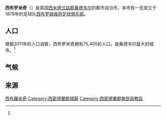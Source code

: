 {{infobox UK place
| country                   = 英格蘭
| latitude                  = 52.519
| longitude                 = -1.995
| population                = 75,405
| population_ref            = <br/>（城区）<ref name="SandwellTrends">{{cite web|title=Census 2011 Key Stats|url=http://www.sandwelltrends.info/lisv2/navigation/keystats.asp|work=Sandwell Trends|publisher=Sandwell Metropolitan Borough Council|accessdate=2 July 2013|archiveurl=https://web.archive.org/web/20130513125852/http://www.sandwelltrends.info/lisv2/navigation/keystats.asp|archivedate=2013-05-13|deadurl=yes}}</ref><br/>136,940<br/>（包括郊区）<ref name="ONS">{{cite web|url=http://www.ons.gov.uk/ons/publications/re-reference-tables.html?edition=tcm%3A77-211059|title=Census 2001 Key Statistics, Urban areas in England and Wales|publisher=Office for National Statistics|accessdate=2 July 2013|archive-date=2012-05-27|archive-url=https://web.archive.org/web/20120527143912/http://www.ons.gov.uk/ons/publications/re-reference-tables.html?edition=tcm%3A77-211059|dead-url=no}}</ref>
| official_name             = 西米德蘭茲
| metropolitan_borough      = [[桑德韦尔|桑德韦尔]]
| region                    = 西米德蘭茲
| metropolitan_county       = [[西米德蘭茲郡|西米德蘭茲郡]]
| constituency_westminster  = [[西西布朗_(英國國會選區)|西布罗米奇西]]
| constituency_westminster1 = [[東西布朗_(英國國會選區)|西布罗米奇东]]
| post_town                 = WEST BROMWICH
| postcode_district         = B70 - B71
| postcode_area             = B
| dial_code                 = 0121
| os_grid_reference         = SP0091
| london_distance           = {{convert|126|mi|km|0|abbr=on}}
| static_image_name         = Exterior, The Public, West Bromwich - geograph.org.uk - 1537748.jpg
| static_image_caption      =
}}
'''西布罗米奇'''（{{lang-en|'''West Bromwich'''}}）是英国[[西米德兰兹郡|西米德兰兹郡]][[桑德韦尔|桑德韦尔]]的都市自治市，本市有一支成立于1878年的足球队[[西布罗姆维奇足球俱乐部|西布罗姆维奇足球俱乐部]]。
==人口==
根据2011年的人口调查，西布罗米奇拥有75,405的人口，是桑德韦尔最大的城市。<ref name="SandwellTrends"/>
{{Historical populations
| source =<ref>{{Cite web |url=http://www.genuki.org.uk/big/eng/STS/WestBromwich/#Census |title=GENUKI: West Bromwich Census information |access-date=2013-08-02 |archive-date=2020-10-19 |archive-url=https://web.archive.org/web/20201019231759/https://www.genuki.org.uk/big/eng/STS/WestBromwich#Census |dead-url=no }}</ref>
| 1801 | 5687
| 1811 | 7485
| 1821 | 9505
| 1831 | 15377
| 1841 | 26121
| 1851 | 34581
| 1861 | 41795
| 1871 | 47918
| 1881 | 56295
| 1891 | 59538
| 1901 | 65175
| 1950 | 89000
| 1991 | 146386
}}
==气候==
{{Weather box
|location = 西布罗米奇
|single line = Yes
|metric first = Yes
|Jan high F = 44
|Feb high F = 46
|Mar high F = 50
|Apr high F = 55
|May high F = 61
|Jun high F = 66
|Jul high F = 72
|Aug high F = 72
|Sep high F = 64
|Oct high F = 57
|Nov high F = 50
|Dec high F = 45
|Year high F = 57
|Jan low F = 36
|Feb low F = 36
|Mar low F = 37
|Apr low F = 39
|May low F = 45
|Jun low F = 50
|Jul low F = 54
|Aug low F = 54
|Sep low F = 48
|Oct low F = 45
|Nov low F = 39
|Dec low F = 36
|Year low F = 43
|Jan precipitation inch = 1.7
|Feb precipitation inch = 1.5
|Mar precipitation inch = 1
|Apr precipitation inch = 1.2
|May precipitation inch = 1.1
|Jun precipitation inch = 1.4
|Jul precipitation inch = 1.3
|Aug precipitation inch = 1.1
|Sep precipitation inch = 1.5
|Oct precipitation inch = 1.9
|Nov precipitation inch = 1.6
|Dec precipitation inch = 1.6
|Year precipitation inch = 16.9 
|source 1 = Weatherbase <ref name=Weatherbase>
{{cite web
|url =http://www.weatherbase.com/weather/weather.php3?s=591034&cityname=Bromley-England
|title =Weatherbase.com
|publisher=Weatherbase
|year=2013
}}
Retrieved on June 4, 2013.
</ref>
|date= June 2013
}}

==来源==
{{Reflist}}

{{Authority control}}

{{DEFAULTSORT:West Bromwich}}
[[Category:西布羅米奇|]]
[[Category:西密德蘭郡城鎮|Category:西密德蘭郡城鎮]]
[[Category:西密德蘭郡無民政教區|Category:西密德蘭郡無民政教區]]